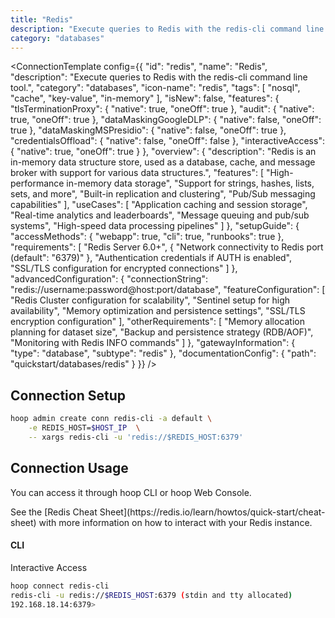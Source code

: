 ```yaml
---
title: "Redis"
description: "Execute queries to Redis with the redis-cli command line tool."
category: "databases"
---
```



<ConnectionTemplate config={{
  "id": "redis",
  "name": "Redis",
  "description": "Execute queries to Redis with the redis-cli command line tool.",
  "category": "databases",
  "icon-name": "redis",
  "tags": [
    "nosql",
    "cache",
    "key-value",
    "in-memory"
  ],
  "isNew": false,
  "features": {
    "tlsTerminationProxy": {
      "native": true,
      "oneOff": true
    },
    "audit": {
      "native": true,
      "oneOff": true
    },
    "dataMaskingGoogleDLP": {
      "native": false,
      "oneOff": true
    },
    "dataMaskingMSPresidio": {
      "native": false,
      "oneOff": true
    },
    "credentialsOffload": {
      "native": false,
      "oneOff": false
    },
    "interactiveAccess": {
      "native": true,
      "oneOff": true
    }
  },
  "overview": {
    "description": "Redis is an in-memory data structure store, used as a database, cache, and message broker with support for various data structures.",
    "features": [
      "High-performance in-memory data storage",
      "Support for strings, hashes, lists, sets, and more",
      "Built-in replication and clustering",
      "Pub/Sub messaging capabilities"
    ],
    "useCases": [
      "Application caching and session storage",
      "Real-time analytics and leaderboards",
      "Message queuing and pub/sub systems",
      "High-speed data processing pipelines"
    ]
  },
  "setupGuide": {
    "accessMethods": {
      "webapp": true,
      "cli": true,
      "runbooks": true
    },
    "requirements": [
      "Redis Server 6.0+",
      {
        "Network connectivity to Redis port (default": "6379)"
      },
      "Authentication credentials if AUTH is enabled",
      "SSL/TLS configuration for encrypted connections"
    ]
  },
  "advancedConfiguration": {
    "connectionString": "redis://username:password@host:port/database",
    "featureConfiguration": [
      "Redis Cluster configuration for scalability",
      "Sentinel setup for high availability",
      "Memory optimization and persistence settings",
      "SSL/TLS encryption configuration"
    ],
    "otherRequirements": [
      "Memory allocation planning for dataset size",
      "Backup and persistence strategy (RDB/AOF)",
      "Monitoring with Redis INFO commands"
    ]
  },
  "gatewayInformation": {
    "type": "database",
    "subtype": "redis"
  },
  "documentationConfig": {
    "path": "quickstart/databases/redis"
  }
}} />
## Connection Setup

```sh
hoop admin create conn redis-cli -a default \
    -e REDIS_HOST=$HOST_IP  \
    -- xargs redis-cli -u 'redis://$REDIS_HOST:6379'
```

## Connection Usage

You can access it through hoop CLI or hoop Web Console.

<Tip>
    See the [Redis Cheat Sheet](https://redis.io/learn/howtos/quick-start/cheat-sheet) with more information on how to interact with your Redis instance.
</Tip>

#### CLI

Interactive Access

```bash
hoop connect redis-cli
redis-cli -u redis://$REDIS_HOST:6379 (stdin and tty allocated)
192.168.18.14:6379>
```








